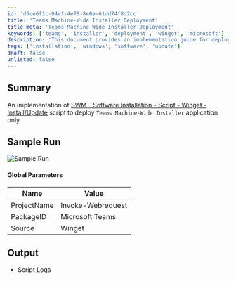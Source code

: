 ```yaml
---
id: 'd5ce6f1c-94ef-4e78-8e0a-61dd74f8d2cc'
title: 'Teams Machine-Wide Installer Deployment'
title_meta: 'Teams Machine-Wide Installer Deployment'
keywords: ['teams', 'installer', 'deployment', 'winget', 'microsoft']
description: 'This document provides an implementation guide for deploying the Teams Machine-Wide Installer application using a script based on the SWM - Software Installation - Script - Winget. It includes parameters, sample runs, and output logs for effective deployment.'
tags: ['installation', 'windows', 'software', 'update']
draft: false
unlisted: false
---
```

## Summary

An implementation of [SWM - Software Installation - Script - Winget - Install/Update](https://proval.itglue.com/DOC-5078775-11956636) script to deploy `Teams Machine-Wide Installer` application only.

## Sample Run

![Sample Run](../../../static/img/Winget---InstallUpdate---Teams/image_1.png)

#### Global Parameters

| Name        | Value               |
|-------------|---------------------|
| ProjectName | Invoke-Webrequest    |
| PackageID   | Microsoft.Teams      |
| Source      | Winget               |

## Output

- Script Logs












